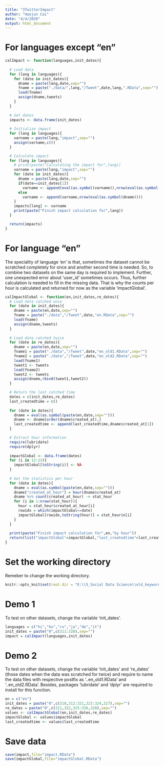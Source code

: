 ---
title: "3TwitterImpact"
author: "Haojun Cai"
date: "4/4/2020"
output: html_document
---

# For languages except "en"

```{r function}
calImpact <- function(languages,init_dates){
  
  # Load data
  for (lang in languages){
    for (date in init_dates){
      dname = paste(lang,date,sep="")
      fname = paste("./data/",lang,"/Tweet",date,lang,".RData",sep="")
      load(fname)
      assign(dname,tweets)
    }
  }
  
  # Set dates
  impacts <- data.frame(init_dates)
  
  # Initialize impact
  for (lang in languages){
    varname = paste(lang,"impact",sep="")
    assign(varname,c())
  }

  # Calculate impact
  for (lang in languages){
    # print(paste("Calculating the impact for",lang))
    varname = paste(lang,"impact",sep="")
    for (date in init_dates){
      dname = paste(lang,date,sep="")
      if(date==init_dates[1])
        varname <- append(eval(as.symbol(varname)),nrow(eval(as.symbol(dname))))
      else
        varname <- append(varname,nrow(eval(as.symbol(dname))))
    }
    impacts[lang] <- varname
    print(paste("Finish impact calculation for",lang))
  }

  return(impacts)
}

```

# For language "en"
The speciality of language 'en' is that, sometimes the dataset cannot be scratched completely for once and another second time is needed. So, to combine two datasets on the same day is required to implement. Further, one unexpected error about 'user_id' sometimes occurs. Thus, further calculation is needed to fill in the missing data. That is why the counts per hour is calculated and returned for now as the variable 'impactGlobal'.

```{r function}
calImpactGlobal <- function(en,init_dates,re_dates){
  # Load data catched once
  for (date in init_dates){
    dname = paste(en,date,sep="")
    fname = paste("./data","/Tweet",date,"en.RData",sep="")
    load(fname)
    assign(dname,tweets)
  }
    
  # Load date catched twice
  for (date in re_dates){
    dname = paste(en,date,sep="")
    fname1 = paste("./data","/Tweet",date,"en_old1.RData",sep="")
    fname2 = paste("./data","/Tweet",date,"en_old2.RData",sep="")
    load(fname1)
    tweet1 <- tweets
    load(fname2)
    tweet2 <- tweets
    assign(dname,rbind(tweet1,tweet2))
  }

  # Return the last catched time
  dates = c(init_dates,re_dates)
  last_createdtime = c()
  
  for (date in dates){
    dname = eval(as.symbol(paste(en,date,sep="")))
    dname <- dname[order(dname$created_at),]
    last_createdtime <- append(last_createdtime,dname$created_at[1])
  }

  # Extract hour information
  require(lubridate)
  require(dplyr)
  
  impactGlobal <- data.frame(dates)
  for (i in 12:23){
    impactGlobal[toString(i)] <- NA  
  }
  
  # Get the statistics per hour
  for (date in dates){
    dname = eval(as.symbol(paste(en,date,sep="")))
    dname["created_at_hour"] = hour(dname$created_at)
    dname %>% count(created_at_hour) -> stat_hour
    for (i in 1:nrow(stat_hour)){
      hour = stat_hour$created_at_hour[i]
      rowidx = which(impactGlobal==date)
      impactGlobal[rowidx,toString(hour)] = stat_hour$n[i]
    }
  }
  
  print(paste("Finish impact calculation for",en,"by hour"))
  return(list("impactGlobal"=impactGlobal,"last_createdtime"=last_createdtime))
}

```

# Set the working directory
Remeber to change the working directory.

```{r setup, include=FALSE}
knitr::opts_knit$set(root.dir = "E:\\5_Social Data Science\\old_keyword")
```

# Demo 1
To test on other datasets, change the variable 'init_dates'.

```{r demo}
languages = c("hi","ko","ru","ja","de","it")
init_dates = paste("0",c(311:328),sep="")
impact = calImpact(languages,init_dates)
```

# Demo 2
To test on other datasets, change the variable 'init_dates' and 're_dates' (those dates when the data was scratched for twice) and require to name the data files with respective postfix as '..en_old1.RData' and '..en_old2.RData'. Besides, packages 'lubridate' and 'dplyr' are required to install for this function.

```{r}
en = c("en")
init_dates = paste("0",c(310,312:321,323:324,327),sep="")
re_dates = paste("0",c(311,322,325:326,328),sep="")
values <- calImpactGlobal(en,init_dates,re_dates)
impactGlobal <- values$impactGlobal
last_createdtime <- values$last_createdtime
```

# Save data

```{r}
save(impact,file="impact.RData")
save(impactGlobal,file="impactGlobal.RData")
```


